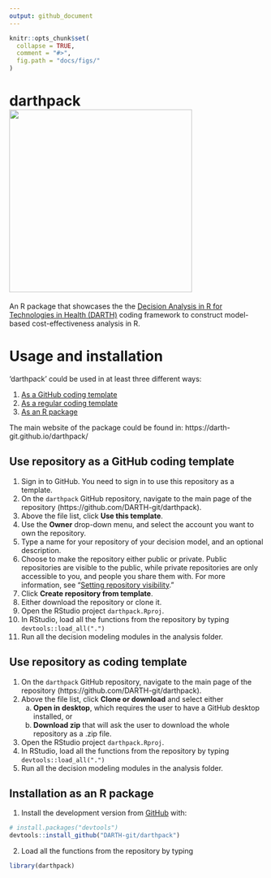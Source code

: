 ```yaml
---
output: github_document
---
```


<!-- README.md is generated from README.Rmd. Please edit that file -->

```r
knitr::opts_chunk$set(
  collapse = TRUE,
  comment = "#>",
  fig.path = "docs/figs/"
)
```

# darthpack <img src="docs/figs/under_const.jpeg" align="center" alt="" width="360" />

An R package that showcases the the [Decision Analysis in R for Technologies in Health (DARTH)](darthworkgroup.com) coding framework to construct model-based cost-effectiveness analysis in R.

# Usage and installation 
'darthpack' could be used in at least three different ways:

1. [As a GitHub coding template](#use-repository-as-coding-template)
2. [As a regular coding template](#use-repository-as-coding-template)
3. [As an R package](#installation-as-a-package)

The main website of the package could be found in: https://darth-git.github.io/darthpack/

## Use repository as a GitHub coding template
1. Sign in to GitHub. You need to sign in to use this repository as a template.
2. On the `darthpack` GitHub repository, navigate to the main page of the repository (https://github.com/DARTH-git/darthpack).
3. Above the file list, click **Use this template**.
4. Use the **Owner** drop-down menu, and select the account you want to own the repository.
5. Type a name for your repository of your decision model, and an optional description.
6. Choose to make the repository either public or private. Public repositories are visible to the public, while private repositories are only accessible to you, and people you share them with. For more information, see "[Setting repository visibility](https://help.github.com/en/articles/setting-repository-visibility)."
7. Click **Create repository from template**.
8. Either download the repository or clone it.
9. Open the RStudio project `darthpack.Rproj`.
10. In RStudio, load all the functions from the repository by typing `devtools::load_all(".")`
11. Run all the decision modeling modules in the analysis folder.

## Use repository as coding template
1. On the `darthpack` GitHub repository, navigate to the main page of the repository (https://github.com/DARTH-git/darthpack).
2. Above the file list, click **Clone or download** and select either 
    a. **Open in desktop**, which requires the user to have a GitHub desktop installed, or
    b. **Download zip** that will ask the user to download the whole repository as a .zip file.
3. Open the RStudio project `darthpack.Rproj`.
4. In RStudio, load all the functions from the repository by typing `devtools::load_all(".")`
5. Run all the decision modeling modules in the analysis folder.

## Installation as an R package
1. Install the development version from [GitHub](https://github.com) with:

```r
# install.packages("devtools")
devtools::install_github("DARTH-git/darthpack")
```

2. Load all the functions from the repository by typing 
```r
library(darthpack)
```
